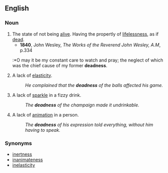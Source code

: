 ==English==

===Noun===
{{en-noun|-}}

# The state of not being [[alive]]. Having the propertly of [[lifelessness]], as if [[dead]].
#* '''1840''', John Wesley, ''The Works of the Reverend John Wesley, A.M'', p.334
#:*O may it be my constant care to watch and pray; the neglect of which was the chief cause of my former '''deadness'''.
# A lack of [[elasticity]].
#:''He complained that the '''deadness''' of the balls affected his game.''
# A lack of [[sparkle]] in a fizzy drink.
#:''The '''deadness''' of the champaign made it undrinkable.''
# A lack of [[animation]] in a person.
#:''The '''deadness''' of his expression told everything, without him having to speak.''

===Synonyms===
* [[inertness]]
* [[inanimateness]]
* [[inelasticity]]